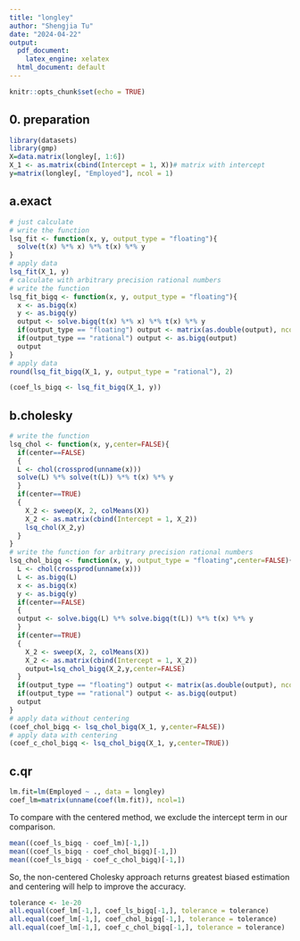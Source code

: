 ```yaml
---
title: "longley"
author: "Shengjia Tu"
date: "2024-04-22"
output:
  pdf_document: 
    latex_engine: xelatex
  html_document: default
---
```


```r
knitr::opts_chunk$set(echo = TRUE)
```
## 0. preparation
```r
library(datasets)
library(gmp)
X=data.matrix(longley[, 1:6])
X_1 <- as.matrix(cbind(Intercept = 1, X))# matrix with intercept
y=matrix(longley[, "Employed"], ncol = 1)
```
## a.exact
```r
# just calculate 
# write the function
lsq_fit <- function(x, y, output_type = "floating"){
  solve(t(x) %*% x) %*% t(x) %*% y
}
# apply data
lsq_fit(X_1, y)
# calculate with arbitrary precision rational numbers
# write the function
lsq_fit_bigq <- function(x, y, output_type = "floating"){
  x <- as.bigq(x)
  y <- as.bigq(y)
  output <- solve.bigq(t(x) %*% x) %*% t(x) %*% y
  if(output_type == "floating") output <- matrix(as.double(output), ncol = 1)
  if(output_type == "rational") output <- as.bigq(output)
  output
}
# apply data
round(lsq_fit_bigq(X_1, y, output_type = "rational"), 2)
```
```r
(coef_ls_bigq <- lsq_fit_bigq(X_1, y))
```

## b.cholesky
```r
# write the function
lsq_chol <- function(x, y,center=FALSE){
  if(center==FALSE)
  {
  L <- chol(crossprod(unname(x)))
  solve(L) %*% solve(t(L)) %*% t(x) %*% y
  }
  if(center==TRUE)
  {
    X_2 <- sweep(X, 2, colMeans(X))
    X_2 <- as.matrix(cbind(Intercept = 1, X_2))
    lsq_chol(X_2,y)
  }
}
# write the function for arbitrary precision rational numbers
lsq_chol_bigq <- function(x, y, output_type = "floating",center=FALSE){
  L <- chol(crossprod(unname(x)))
  L <- as.bigq(L)
  x <- as.bigq(x)
  y <- as.bigq(y)
  if(center==FALSE)
  {
  output <- solve.bigq(L) %*% solve.bigq(t(L)) %*% t(x) %*% y
  }
  if(center==TRUE)
  {
    X_2 <- sweep(X, 2, colMeans(X))
    X_2 <- as.matrix(cbind(Intercept = 1, X_2))
    output=lsq_chol_bigq(X_2,y,center=FALSE)
  }
  if(output_type == "floating") output <- matrix(as.double(output), ncol = 1)
  if(output_type == "rational") output <- as.bigq(output)
  output
}
# apply data without centering
(coef_chol_bigq <- lsq_chol_bigq(X_1, y,center=FALSE))
# apply data with centering
(coef_c_chol_bigq <- lsq_chol_bigq(X_1, y,center=TRUE))

```

## c.qr
```r
lm.fit=lm(Employed ~ ., data = longley)
coef_lm=matrix(unname(coef(lm.fit)), ncol=1)
```


To compare with the centered method, we exclude the intercept term in our comparison.

```r
mean((coef_ls_bigq - coef_lm)[-1,])
mean((coef_ls_bigq - coef_chol_bigq)[-1,])
mean((coef_ls_bigq - coef_c_chol_bigq)[-1,])
```

So, the non-centered Cholesky approach returns greatest biased estimation and centering will help to improve the accuracy.  

```r
tolerance <- 1e-20
all.equal(coef_lm[-1,], coef_ls_bigq[-1,], tolerance = tolerance)
all.equal(coef_lm[-1,], coef_chol_bigq[-1,], tolerance = tolerance)
all.equal(coef_lm[-1,], coef_c_chol_bigq[-1,], tolerance = tolerance)
```